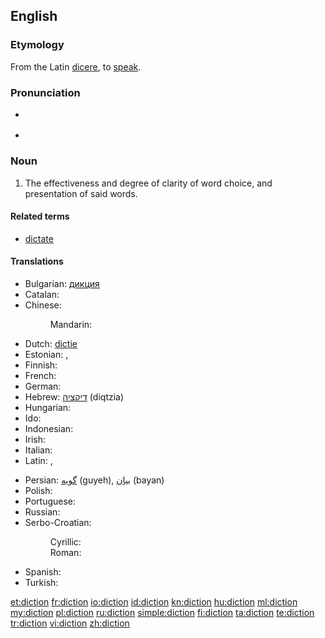 ==English==

===Etymology===
From the Latin [[dicere]], to [[speak]].

===Pronunciation===
* {{a|UK}} {{IPA|/ˈdɪkʃən/}}
* {{audio|en-us-diction.ogg|Audio (US)}}
*: {{rhymes|ɪkʃən}}

===Noun===
{{en-noun|-}}

# The effectiveness and degree of clarity of word choice, and presentation of said words.

====Related terms====
* [[dictate]]

====Translations====
{{trans-top|clarity of word choice}}
* Bulgarian: [[дикция]]
* Catalan: {{t|ca|dicció|f}}
* Chinese:
*: Mandarin: {{t|zh|吐字|tr=tǔzì|sc=Hani}}
* Dutch: [[dictie]] {{f}}
* Estonian: {{t|et|väljendusviis}}, {{t|et|diktsioon}}
* Finnish: {{t-|fi|sananvalinta}}
* French: {{t|fr|diction|f}}
* German: {{t|de|Diktion|f}}
* Hebrew: [[דיקציה]] (diqtzia) {{f}}
* Hungarian: {{t|hu|előadásmód}}
* Ido: {{t|io|diciono}}
* Indonesian: {{t|id|diksi}}
* Irish: {{t-|ga|briathraíocht|f}}
* Italian: {{t|it|dizione|f}}
* Latin: {{t-|la|dictio}}, {{t-|la|eloquium}}
{{trans-mid}}
* Persian: [[گویه]] (guyeh), [[بیان]] (bayan)
* Polish: {{t|pl|dykcja|f}}
* Portuguese: {{t+|pt|dicção|f}}
* Russian: {{t+|ru|дикция|f|sc=Cyrl|tr=díkcija}}
* Serbo-Croatian:
*: Cyrillic: {{t-|sh|дикција|alt=дѝкција|f}}
*: Roman: {{t-|sh|dikcija|alt=dìkcija|f}}
* Spanish: {{t+|es|dicción|f}}
* Turkish: {{t|tr|söyleyim}}
{{trans-bottom}}

[[et:diction]]
[[fr:diction]]
[[io:diction]]
[[id:diction]]
[[kn:diction]]
[[hu:diction]]
[[ml:diction]]
[[my:diction]]
[[pl:diction]]
[[ru:diction]]
[[simple:diction]]
[[fi:diction]]
[[ta:diction]]
[[te:diction]]
[[tr:diction]]
[[vi:diction]]
[[zh:diction]]